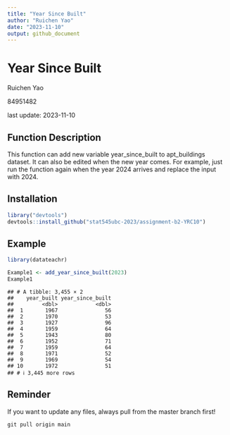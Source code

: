 ```yaml
---
title: "Year Since Built"
author: "Ruichen Yao"
date: "2023-11-10"
output: github_document
---
```


# Year Since Built

Ruichen Yao

84951482

last update: 2023-11-10

## Function Description

This function can add new variable year_since_built to apt_buildings dataset. It can also be edited when the new year comes. For example, just run the function again when the year 2024 arrives and replace the input with 2024.

## Installation

```r
library("devtools")
devtools::install_github("stat545ubc-2023/assignment-b2-YRC10")
```

## Example

```r
library(datateachr)

Example1 <- add_year_since_built(2023)
Example1
```

```         
## # A tibble: 3,455 × 2
##    year_built year_since_built
##         <dbl>            <dbl>
##  1       1967               56
##  2       1970               53
##  3       1927               96
##  4       1959               64
##  5       1943               80
##  6       1952               71
##  7       1959               64
##  8       1971               52
##  9       1969               54
## 10       1972               51
## # ℹ 3,445 more rows
```

## Reminder
If you want to update any files, always pull from the master branch first!
```
git pull origin main
```
